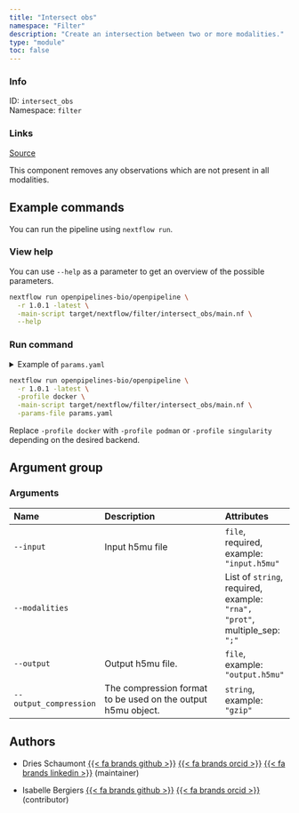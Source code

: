 ```yaml
---
title: "Intersect obs"
namespace: "Filter"
description: "Create an intersection between two or more modalities."
type: "module"
toc: false
---
```


::: {.column-margin}

### Info

ID: `intersect_obs`  
Namespace: `filter`

### Links
[Source](https://github.com/openpipelines-bio/openpipeline/blob/1.0.1/src/filter/intersect_obs/config.vsh.yaml){.btn-action .btn-sm .btn-info .btn role="button"}

:::

This component removes any observations which are not present in all modalities.


## Example commands

You can run the pipeline using `nextflow run`.

### View help

You can use `--help` as a parameter to get an overview of the possible parameters.

```bash
nextflow run openpipelines-bio/openpipeline \
  -r 1.0.1 -latest \
  -main-script target/nextflow/filter/intersect_obs/main.nf \
  --help
```

### Run command

<details>
<summary>Example of `params.yaml`</summary>
```yaml
# Arguments
input: # please fill in - example: "input.h5mu"
modalities: # please fill in - example: ["rna", "prot"]
# output: "$id.$key.output.h5mu"
# output_compression: "gzip"

# Nextflow input-output arguments
publish_dir: # please fill in - example: "output/"
# param_list: "my_params.yaml"
```
</details>

```bash
nextflow run openpipelines-bio/openpipeline \
  -r 1.0.1 -latest \
  -profile docker \
  -main-script target/nextflow/filter/intersect_obs/main.nf \
  -params-file params.yaml
```

:::{.callout-note}
Replace `-profile docker` with `-profile podman` or `-profile singularity` depending on the desired backend.
:::

## Argument group

### Arguments

|Name                   |Description                                                  |Attributes                                                                |
|:----------|:--------------------------------------------------|:--------------------|
|`--input`              |Input h5mu file                                              |`file`, required, example: `"input.h5mu"`                                 |
|`--modalities`         |                                                             |List of `string`, required, example: `"rna", "prot"`, multiple_sep: `";"` |
|`--output`             |Output h5mu file.                                            |`file`, example: `"output.h5mu"`                                          |
|`--output_compression` |The compression format to be used on the output h5mu object. |`string`, example: `"gzip"`                                               |

## Authors


  * Dries Schaumont [{{< fa brands github >}}](https://github.com/DriesSchaumont) [{{< fa brands orcid >}}](https://orcid.org/0000-0002-4389-0440) [{{< fa brands linkedin >}}](https://linkedin.com/in/dries-schaumont) (maintainer)

  * Isabelle Bergiers [{{< fa brands github >}}](https://github.com/Isabelle-b) [{{< fa brands orcid >}}](https://orcid.org/0000-0001-9622-7960) (contributor)
